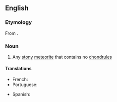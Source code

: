 ==English==

===Etymology===
From {{prefix|a|chondrite|lang=en}}.

===Noun===
{{wikipedia}}
{{en-noun}}

# Any [[stony]] [[meteorite]] that contains no [[chondrule]]s

====Translations====
{{trans-top|stony meteorite that contains no chondrules}}
* French: {{t|fr|achondrite|f}}
* Portuguese: {{t|pt|acondrito|m}}
{{trans-mid}}
* Spanish: {{t|es|acondrita|f}}
{{trans-bottom}}